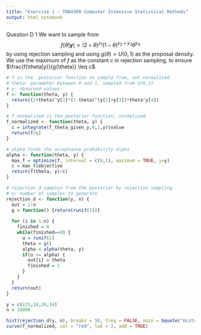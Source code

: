 ---
title: "Exercise 1 - TMA4300 Computer Intensive Statistical Methods"
output: html_notebook
---
Question D 1 
We want to sample from 
$$
f(\theta|\mathbf{y})\propto(2+\theta)^{y_1}(1-\theta)^{y_2+y_3}\theta^{y_4}
$$
by using rejection sampling and using $g(\theta) = U(0,1)$ as the proposal density. We use the maximum of $f$ as the constant $c$ in rejection sampling, to ensure $\frac{f(\theta|y)}{g(\theta)} \leq c$. 

```{r}
# f is the  posterior function to sample from, not normalized
# theta: parameter between 0 and 1, sampled from U(0,1)
# y: observed values
f <- function(theta, y) {
  return((2+theta)^y[1]*(1-theta)^(y[2]+y[3])*theta^y[4])
}

# f_normalized is the posterior function, normalized
f_normalized <- function(theta, y) {
  c = integrate(f_theta_given_y,0,1,y)$value
  return(f/c)
}

# alpha finds the acceptance probability alpha
alpha <- function(theta, y) {
  max_f = optimize(f, interval = c(0,1), maximum = TRUE, y=y)
  c = max_f$objective
  return(f(theta, y)/c)
}

# rejection_d samples from the posterior by rejection sampling
# n: number of samples to generate
rejection_d <- function(y, n) {
  out = 1:n
  g = function() {return(runif(1))}
  
  for (i in 1:n) {
    finished = 0
    while(finished==0) {
      u = runif(1)
      theta = g()
      alpha = alpha(theta, y)
      if(u <= alpha) {
        out[i] = theta
        finished = 1
      }
    }
  }
  return(out)
}

y = c(125,18,20,34)
n = 10000

hist(rejection_d(y, n), breaks = 50, freq = FALSE, main = bquote("Histogram of posterior"))
curve(f_normalized, col = "red", lwd = 2, add = TRUE)

```
